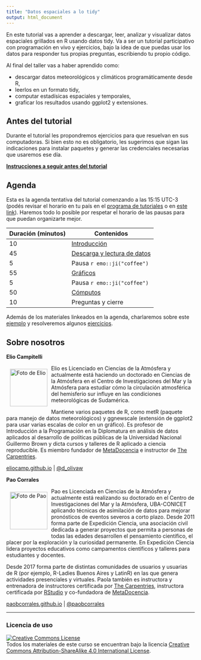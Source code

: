 ```yaml
---
title: "Datos espaciales a lo tidy"
output: html_document
---
```


En este tutorial vas a aprender a descargar, leer, analizar y visualizar datos espaciales grillados en R usando datos tidy. Va a ser un tutorial participativo con programación en vivo y ejercicios, bajo la idea de que puedas usar los datos para responder tus propias preguntas, escribiendo tu propio código. 

Al final del taller vas a haber aprendido como: 

- descargar datos meteorológicos y climáticos programáticamente desde R, 
- leerlos en un formato tidy, 
- computar estadísicas espaciales y temporales, 
- graficar los resultados usando ggplot2 y extensiones.

## Antes del tutorial 

Durante el tutorial les propondremos ejercicios para que resuelvan en sus computadoras. Si bien esto no es obligatorio, les sugerimos que sigan las indicaciones para instalar paquetes y generar las credenciales necesarias que usaremos ese día. 

[**Instrucciones a seguir antes del tutorial**](preparacion.html)

## Agenda

Esta es la agenda tentativa del tutorial comenzando a las 15:15 UTC-3 (podés revisar el horario en tu país en el [programa de tutoriales](https://user2021.r-project.org/program/tutorials/) o en [este link](https://arewemeetingyet.com/UTC/2021-07-07/18:15/Datos%20espaciales%20a%20lo%20tidy#eyJ1cmwiOiJodHRwczovL2VsaW9jYW1wLmdpdGh1Yi5pby9lc3BhY2lhbGVzLXRpZHktdHV0b3JpYWwvIn0=)). Haremos todo lo posible por respetar el horario de las pausas para que puedan organizarte mejor. 

|Duración (minutos) |Contenidos|
|:---|----------|
|10  | [Introducción](01_intro.html) |
|45  | [Descarga y lectura de datos](02_lectura.html) |
|5   | Pausa `r emo::ji("coffee")` |
|55  | [Gráficos](03_graficado.html) |
|5   | Pausa `r emo::ji("coffee")`  |
|50  | [Cómputos](04_calculos.html) |
|10 | Preguntas y cierre |

Además de los materiales linkeados en la agenda, charlaremos sobre este [ejemplo](ejemplo.html) y resolveremos algunos [ejercicios](guia-practica.html).

## Sobre nosotros

**Elio Campitelli**

<img src="img/elio_cicle.png" alt="Foto de Elio" width="100" height="100" align="left" style="margin:10px"/> Elio es Licenciado en Ciencias de la Atmósfera y actualmente está haciendo un doctorado en Ciencias de la Atmósfera en el Centro de Investigaciones del Mar y la Atmósfera para estudiar cómo la circulación atmosférica del hemisferio sur influye en las condiciones meteorológicas de Sudamérica. 

Mantiene varios paquetes de R, como metR (paquete para manejo de datos meteorológicos) y ggnewscale (extensión de ggplot2 para usar varias escalas de color en un gráfico). Es profesor de Introducción a la Programación en la Diplomatura en análisis de datos aplicados al desarrollo de políticas públicas de la Universidad Nacional Guillermo Brown y dicta cursos y talleres de R aplicado a ciencia reproducible. 
Es miembro fundador de [MetaDocencia](http://metadocencia.org/) e instructor de [The Carpentries](https://carpentries.org/).

[eliocamp.github.io](https://eliocamp.github.io/) | [\@d_olivaw](https://twitter.com/d_olivaw)




**Pao Corrales**

<img src="img/pao_circle.png" alt="Foto de Pao" width="100" height="100" align="left" style="margin:10px"/> Pao es Licenciada en Ciencias de la Atmósfera y actualmente está realizando su doctorado en el Centro de Investigaciones del Mar y la Atmósfera, UBA-CONICET aplicando técnicas de asimilación de datos para mejorar pronósticos de eventos severos a corto plazo. Desde 2011 forma parte de Expedición Ciencia, una asociación civil dedicada a generar proyectos que permita a personas de todas las edades desarrollen el pensamiento científico, el placer por la exploración y la curiosidad permanente. En Expedición Ciencia lidera proyectos educativos como campamentos científicos y talleres para estudiantes y docentes.

Desde 2017 forma parte de distintas comunidades de usuarios y usuarias de R (por ejemplo, R-Ladies Buenos Aires y LatinR) en las que genera actividades presenciales y virtuales. Paola también es instructora y entrenadora de instructores certificada por [The Carpentries](https://carpentries.org/), instructora certificada por [RStudio](https://education.rstudio.com/trainers/people/corrales+paola/) y co-fundadora de [MetaDocencia](http://metadocencia.org/).

[paobcorrales.github.io](https://github.com/paocorrales) | [\@paobcorrales](https://twitter.com/PaobCorrales)

___

### Licencia de uso

<a rel="license" href="https://creativecommons.org/licenses/by-sa/4.0/deed.es_ES"><img alt="Creative Commons License" style="border-width:0" src="https://i.creativecommons.org/l/by-sa/4.0/88x31.png" /></a><br />
Todos los materiales de este curso se encuentran bajo la licencia <a rel="license" href="https://creativecommons.org/licenses/by-sa/4.0/deed.es_ES">Creative Commons Attribution-ShareAlike 4.0 International License</a>.


